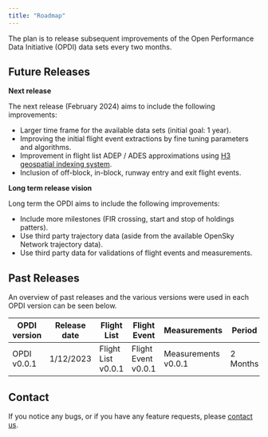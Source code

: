 ```yaml
---
title: "Roadmap"
---
```




The plan is to release subsequent improvements of the Open Performance Data Initiative (OPDI) data sets every two months. 

## Future Releases

**Next release**

The next release (February 2024) aims to include the following improvements:

- Larger time frame for the available data sets (initial goal: 1 year).
- Improving the initial flight event extractions by fine tuning parameters and algorithms.
- Improvement in flight list ADEP / ADES approximations using [H3 geospatial indexing system](https://h3geo.org/).
- Inclusion of off-block, in-block, runway entry and exit flight events.

**Long term release vision**

Long term the OPDI aims to include the following improvements:

- Include more milestones (FIR crossing, start and stop of holdings patters).
- Use third party trajectory data (aside from the available OpenSky Network trajectory data).
- Use third party data for validations of flight events and measurements.

## Past Releases

An overview of past releases and the various versions were used in each OPDI version can be seen below.

| OPDI version | Release date   | Flight List | Flight Event | Measurements | Period |
|--------------|----------------|---------------------|----------------------|----------------------|----------|
| OPDI v0.0.1  | 1/12/2023| Flight List v0.0.1  | Flight Event v0.0.1  | Measurements v0.0.1  | 2 Months |


## Contact

If you notice any bugs, or if you have any feature requests, please [contact us](mailto:pru-support@eurocontrol.int).
